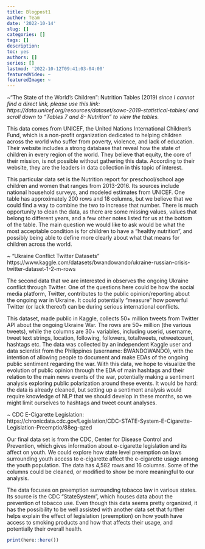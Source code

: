 ```yaml
---
title: Blogpost1
author: Team
date: '2022-10-14'
slug: []
categories: []
tags: []
description:
toc: yes
authors: []
series: []
lastmod: '2022-10-12T09:41:03-04:00'
featuredVideo: ~
featuredImage: ~
---
```


 ~“The State of the World’s Children”: Nutrition Tables (2019) *since I cannot find a direct link, please use this link: https://data.unicef.org/resources/dataset/sowc-2019-statistical-tables/
and scroll down to “Tables 7 and 8- Nutrition” to view the tables.*

This data comes from UNICEF, the United Nations International Children’s Fund, which is a non-profit organization dedicated to helping children across the world who suffer from poverty, violence, and lack of education. Their website includes a strong database that reveal how the state of children in every region of the world. They believe that equity, the core of their mission, is not possible without gathering this data. According to their website, they are the leaders in data collection in this topic of interest.  

This particular data set is the Nutrition report for preschool/school age children and women that ranges from 2013-2016. Its sources include national household surveys, and modeled estimates from UNICEF. One table has approximately 200 rows and 18 columns, but we believe that we could find a way to combine the two to increase that number. There is much opportunity to clean the data, as there are some missing values, values that belong to different years, and a few other notes listed for us at the bottom of the table. The main question we would like to ask would be what the most acceptable condition is for children to have a “healthy nutrition”, and possibly being able to define more clearly about what that means for children across the world. 


~ "Ukraine Conflict Twitter Datasets" https://www.kaggle.com/datasets/bwandowando/ukraine-russian-crisis-twitter-dataset-1-2-m-rows

The second data that we are interested in observes the ongoing Ukraine conflict through Twitter. One of the questions here could be how the social media platform, Twitter, contributes to the public opinion/reporting about the ongoing war in Ukraine. It could potentially "measure" how powerful Twitter (or lack thereof) can be during serious international conflicts. 

This dataset, made public in Kaggle, collects 50+ million tweets from Twitter API about the ongoing Ukraine War.  The rows are 50+ million (the various tweets), while the columns are 30+ variables, including userid, username, tweet text strings, location, following, followers, totaltweets, retweetcount, hashtags etc. The data was collected by an independent Kaggle user and data scientist from the Philippines (username: BWANDOWANDO), with the intention of allowing people to document and make EDAs of the ongoing public sentiment regarding the war. With this data, we hope to visualize the evolution of public opinion through the EDA of main hashtags and their relation to the main news events of the war, potentially making a sentiment analysis exploring public polarization around these events. It would be hard: the data is already cleaned, but setting up a sentiment analysis would require knowledge of NLP that we should develop in these months, so we might limit ourselves to hashtags and tweet count analyses. 


~ CDC E-Cigarette Legislation: https://chronicdata.cdc.gov/Legislation/CDC-STATE-System-E-Cigarette-Legislation-Preemptio/88eg-qzed

Our final data set is from the CDC, Center for Disease Control and Prevention, which gives information about e-cigarette legislation and its affect on youth. We could explore how state level preemption on laws surrounding youth access to e-cigarette affect the e-cigarette usage among the youth population. The data has 4,582 rows and 16 columns. Some of the columns could be cleaned, or modified to show be more meaningful to our analysis. 

The data focuses on preemption surrounding tobacco law in various states. Its source is the CDC "StateSystem", which houses data about the prevention of tobacco use. Even though this data seems pretty organized, it has the possibility to be well assisted with another data set that further helps explain the effect of legislation (preemption) on how youth have access to smoking products and how that affects their usage, and potentially their overall health. 

```r
print(here::here())
```

